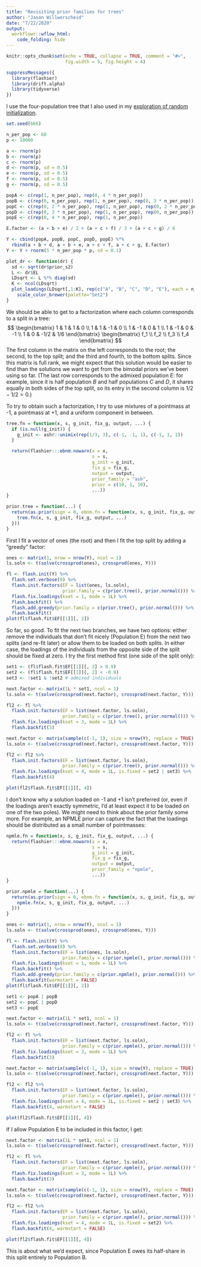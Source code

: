 ```yaml
---
title: "Revisiting prior families for trees"
author: "Jason Willwerscheid"
date: "7/22/2020"
output:
  workflowr::wflow_html:
    code_folding: hide
---
```


```r
knitr::opts_chunk$set(echo = TRUE, collapse = TRUE, comment = "#>",
                      fig.width = 5, fig.height = 4)
```

```r
suppressMessages({
  library(flashier)
  library(drift.alpha)
  library(tidyverse)
})
```

I use the four-population tree that I also used in my [exploration of random initialization](random_init.html). 

```r
set.seed(666)

n_per_pop <- 60
p <- 10000

a <- rnorm(p)
b <- rnorm(p)
c <- rnorm(p)
d <- rnorm(p, sd = 0.5)
e <- rnorm(p, sd = 0.5)
f <- rnorm(p, sd = 0.5)
g <- rnorm(p, sd = 0.5)

popA <- c(rep(1, n_per_pop), rep(0, 4 * n_per_pop))
popB <- c(rep(0, n_per_pop), rep(1, n_per_pop), rep(0, 3 * n_per_pop))
popC <- c(rep(0, 2 * n_per_pop), rep(1, n_per_pop), rep(0, 2 * n_per_pop))
popD <- c(rep(0, 3 * n_per_pop), rep(1, n_per_pop), rep(0, n_per_pop))
popE <- c(rep(0, 4 * n_per_pop), rep(1, n_per_pop))

E.factor <- (a + b + e) / 2 + (a + c + f) / 3 + (a + c + g) / 6

Y <- cbind(popA, popB, popC, popD, popE) %*% 
  rbind(a + b + d, a + b + e, a + c + f, a + c + g, E.factor)
Y <- Y + rnorm(5 * n_per_pop * p, sd = 0.1)

plot_dr <- function(dr) {
  sd <- sqrt(dr$prior_s2)
  L <- dr$EL
  LDsqrt <- L %*% diag(sd)
  K <- ncol(LDsqrt)
  plot_loadings(LDsqrt[,1:K], rep(c("A", "B", "C", "D", "E"), each = n_per_pop)) +
    scale_color_brewer(palette="Set2")
}
```

We should be able to get to a factorization where each column corresponds to a split in a tree:
$$ \begin{bmatrix} 1 & 1 & 1 & 0 \\ 1 & 1 & -1 & 0 \\ 1 & -1 & 0 & 1 \\
1 & -1 & 0 & -1 \\ 1 & 0 & -1/2 & 1/6 \end{bmatrix} 
\begin{bmatrix} f_1 \\ f_2 \\ f_3 \\ f_4 \end{bmatrix} $$
The first column in the matrix on the left corresponds to the root; the second, to the top split; and the third and fourth, to the bottom splits. Since this matrix is full rank, we might expect that this solution would be easier to find than the solutions we want to get from the bimodal priors we've been using so far. (The last row corresponds to the admixed population $E$: for example, since it is half population $B$ and half populations $C$ and $D$, it shares equally in both sides of the top split, so its entry in the second column is $1/2 - 1/2 = 0$.) 

To try to obtain such a factorization, I try to use mixtures of a pointmass at -1, a pointmass at +1, and a uniform component in between.

```r
tree.fn = function(x, s, g_init, fix_g, output, ...) {
  if (is.null(g_init)) {
    g_init <- ashr::unimix(rep(1/3, 3), c(-1, -1, 1), c(-1, 1, 1))
  }

  return(flashier:::ebnm.nowarn(x = x,
                                s = s,
                                g_init = g_init,
                                fix_g = fix_g,
                                output = output,
                                prior_family = "ash",
                                prior = c(10, 1, 10),
                                ...))
}

prior.tree = function(...) {
  return(as.prior(sign = 0, ebnm.fn = function(x, s, g_init, fix_g, output) {
    tree.fn(x, s, g_init, fix_g, output, ...)
  }))
}
```

First I fit a vector of ones (the root) and then I fit the top split by adding a "greedy" factor:

```r
ones <- matrix(1, nrow = nrow(Y), ncol = 1)
ls.soln <- t(solve(crossprod(ones), crossprod(ones, Y)))

fl <- flash.init(Y) %>%
  flash.set.verbose(0) %>%
  flash.init.factors(EF = list(ones, ls.soln), 
                     prior.family = c(prior.tree(), prior.normal())) %>%
  flash.fix.loadings(kset = 1, mode = 1L) %>%
  flash.backfit() %>%
  flash.add.greedy(prior.family = c(prior.tree(), prior.normal())) %>%
  flash.backfit()
plot(fl$flash.fit$EF[[1]][, 2])
```

So far, so good. To fit the next two branches, we have two options: either remove the individuals that don't fit nicely (Population E) from the next two splits (and re-fit later) or allow them to be loaded on both splits. In either case, the loadings of the individuals from the opposite side of the split should be fixed at zero. I try the first method first (one side of the split only):

```r
set1 <- (fl$flash.fit$EF[[1]][, 2] > 0.9)
set2 <- (fl$flash.fit$EF[[1]][, 2] < -0.9)
set3 <- !set1 & !set2 # admixed individuals

next.factor <- matrix(1L * set1, ncol = 1)
ls.soln <- t(solve(crossprod(next.factor), crossprod(next.factor, Y)))

fl2 <- fl %>%
  flash.init.factors(EF = list(next.factor, ls.soln),
                     prior.family = c(prior.tree(), prior.normal())) %>%
  flash.fix.loadings(kset = 3, mode = 1L) %>%
  flash.backfit(3)

next.factor <- matrix(sample(c(-1, 1), size = nrow(Y), replace = TRUE) * set1, ncol = 1)
ls.soln <- t(solve(crossprod(next.factor), crossprod(next.factor, Y)))

fl2 <- fl2 %>%
  flash.init.factors(EF = list(next.factor, ls.soln),
                     prior.family = c(prior.tree(), prior.normal())) %>%
  flash.fix.loadings(kset = 4, mode = 1L, is.fixed = set2 | set3) %>%
  flash.backfit(4)

plot(fl2$flash.fit$EF[[1]][, 4])
```

I don't know why a solution loaded on -1 and +1 isn't preferred (or, even if the loadings aren't exactly symmetric, I'd at least expect it to be loaded on one of the two poles). We might need to think about the prior family some more. For example, an NPMLE prior can capture the fact that the loadings should be distributed as a small number of pointmasses:

```r
npmle.fn = function(x, s, g_init, fix_g, output, ...) {
  return(flashier:::ebnm.nowarn(x = x,
                                s = s,
                                g_init = g_init,
                                fix_g = fix_g,
                                output = output,
                                prior_family = "npmle",
                                ...))
}

prior.npmle = function(...) {
  return(as.prior(sign = 0, ebnm.fn = function(x, s, g_init, fix_g, output) {
    npmle.fn(x, s, g_init, fix_g, output, ...)
  }))
}

ones <- matrix(1, nrow = nrow(Y), ncol = 1)
ls.soln <- t(solve(crossprod(ones), crossprod(ones, Y)))

fl <- flash.init(Y) %>%
  flash.set.verbose(0) %>%
  flash.init.factors(EF = list(ones, ls.soln), 
                     prior.family = c(prior.npmle(), prior.normal())) %>%
  flash.fix.loadings(kset = 1, mode = 1L) %>%
  flash.backfit() %>%
  flash.add.greedy(prior.family = c(prior.npmle(), prior.normal())) %>%
  flash.backfit(warmstart = FALSE)
plot(fl$flash.fit$EF[[1]][, 2])

set1 <- popA | popB
set2 <- popC | popD
set3 <- popE

next.factor <- matrix(1L * set1, ncol = 1)
ls.soln <- t(solve(crossprod(next.factor), crossprod(next.factor, Y)))

fl2 <- fl %>%
  flash.init.factors(EF = list(next.factor, ls.soln),
                     prior.family = c(prior.npmle(), prior.normal())) %>%
  flash.fix.loadings(kset = 3, mode = 1L) %>%
  flash.backfit(3)

next.factor <- matrix(sample(c(-1, 1), size = nrow(Y), replace = TRUE) * set1, ncol = 1)
ls.soln <- t(solve(crossprod(next.factor), crossprod(next.factor, Y)))

fl2 <- fl2 %>%
  flash.init.factors(EF = list(next.factor, ls.soln),
                     prior.family = c(prior.npmle(), prior.normal())) %>%
  flash.fix.loadings(kset = 4, mode = 1L, is.fixed = set2 | set3) %>%
  flash.backfit(4, warmstart = FALSE)

plot(fl2$flash.fit$EF[[1]][, 4])
```

If I allow Population E to be included in this factor, I get:

```r
next.factor <- matrix(1L * set1, ncol = 1)
ls.soln <- t(solve(crossprod(next.factor), crossprod(next.factor, Y)))

fl2 <- fl %>%
  flash.init.factors(EF = list(next.factor, ls.soln),
                     prior.family = c(prior.npmle(), prior.normal())) %>%
  flash.fix.loadings(kset = 3, mode = 1L) %>%
  flash.backfit(3)

next.factor <- matrix(sample(c(-1, 1), size = nrow(Y), replace = TRUE) * (set1 | set3), ncol = 1)
ls.soln <- t(solve(crossprod(next.factor), crossprod(next.factor, Y)))

fl2 <- fl2 %>%
  flash.init.factors(EF = list(next.factor, ls.soln),
                     prior.family = c(prior.npmle(), prior.normal())) %>%
  flash.fix.loadings(kset = 4, mode = 1L, is.fixed = set2) %>%
  flash.backfit(4, warmstart = FALSE)

plot(fl2$flash.fit$EF[[1]][, 4])
```

This is about what we'd expect, since Population E owes its half-share in this split entirely to Population B.
